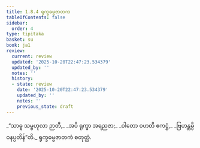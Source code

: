 ```yaml
---
title: 1.8.4 ရုက္ခဓမ္မဇာတက
tableOfContents: false
sidebar:
  order: 4
type: tipitaka
basket: su
book: ja1
review:
  current: review
  updated: '2025-10-20T22:47:23.534379'
  updated_by: ''
  notes: ''
  history:
  - state: review
    date: '2025-10-20T22:47:23.534379'
    updated_by: ''
    notes: ''
    previous_state: draft
---
```



<DynamicBreadcrumb />


<ReviewStatus review={frontmatter.review} showDetails={true} />

<HypothesisAnnotation frontmatter={frontmatter} />

<Division number="74" book="ja1" e="ch" v="22" p="17">

<Paragraph number="163" type="verses" book="ja1">
_“သာဓူ သမ္ဗဟုလာ ဉာတီ,_  
_အပိ ရုက္ခာ အရညဇာ;_  
_ဝါတော ဝဟတိ ဧကဋ္ဌံ,_  
_ဗြဟန္တမ္ပိ ဝနပ္ပတိန်”တိ._  


</Paragraph>
</Division>

<Paragraph number="164" type="center" book="ja1">
ရုက္ခဓမ္မဇာတကံ စတုတ္ထံ.
</Paragraph>